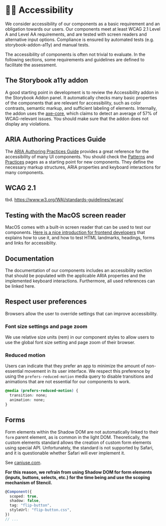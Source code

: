
<Meta title="Requirements/Accessibility" />

# 🧏‍♀️ Accessibility

We consider accessibility of our components as a basic requirement and an
obligation towards our users. Our components meet at least WCAG 2.1 Level A and
Level AA requirements, and are tested with screen readers and alternative input
options. Compliance is ensured by automated tests (e.g. storybook-addon-a11y)
and manual tests.

The accessibility of components is often not trivial to evaluate. In the
following sections, some requirements and guidelines are defined to facilitate
the assessment.

## The Storybook a11y addon

A good starting point in development is to review the Accessibility addon in the
Storybook Addon panel. It automatically checks many basic properties of the
components that are relevant for accessibility, such as color contrasts,
semantic markup, and sufficient labeling of elements. Internally, the addon uses
the [axe-core](https://github.com/dequelabs/axe-core), which claims to detect an
average of 57% of WCAG-relevant issues. You should make sure that the addon does
not display any violations.

## ARIA Authoring Practices Guide

The [ARIA Authoring Practices Guide](https://www.w3.org/WAI/ARIA/apg/) provides
a great reference for the accessibility of many UI components. You should check
the [Patterns](https://www.w3.org/WAI/ARIA/apg/patterns/) and
[Practices](https://www.w3.org/WAI/ARIA/apg/practices/) pages as a starting
point for new components. They define the necessary markup structures, ARIA
properties and keyboard interactions for many components.

## WCAG 2.1

tbd. https://www.w3.org/WAI/standards-guidelines/wcag/

## Testing with the MacOS screen reader

MacOS comes with a built-in screen reader that can be used to test our
components.
[Here is a nice introduction for frontend developers](https://get-evinced.com/blog/screen-readers-101-for-front-end-developers-mac/)
that explains how to use it, and how to test HTML landmarks, headings, forms and
links for accessiblity.

## Documentation

The documentation of our components includes an accessibility section that
should be populated with the applicable ARIA properties and the implemented
keyboard interactions. Furthermore, all used references can be linked here.

## Respect user preferences

Browsers allow the user to override settings that can improve accessibility.

### Font size settings and page zoom

We use relative size units (rem) in our component styles to allow users to use
the global font size setting and page zoom of their browser.

### Reduced motion

Users can indicate that they prefer an app to minimize the amount of
non-essential movement in its user interface. We respect this preference by
using the `prefers-reduced-motion` media query to disable transitions and
animations that are not essential for our components to work.

```css
@media (prefers-reduced-motion) {
  transition: none;
  animation: none;
}
```

## Forms

Form elements within the Shadow DOM are not automatically linked to their `form`
parent element, as is common in the light DOM. Theoretically, the custom
elements standard allows the creation of custom form elements using special API.
Unfortunately, the standard is not supported by Safari, and it is questionable
whether Safari will ever implement it.

See [caniuse.com](https://caniuse.com/?search=attachInternals).

**For this reason, we refrain from using Shadow DOM for form elements (inputs,
buttons, selects, etc.) for the time being and use the scoping mechanism of
Stencil.**

```typescript
@Component({
  scoped: true,
  shadow: false,
  tag: "flip-button",
  styleUrl: "flip-button.css",
})
// ...
```
